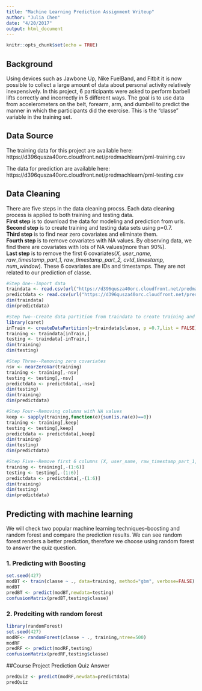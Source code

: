 ```yaml
---
title: "Machine Learning Prediction Assignment Writeup"
author: "Julia Chen"
date: "4/20/2017"
output: html_document
---
```


```r
knitr::opts_chunk$set(echo = TRUE)
```

## Background
Using devices such as Jawbone Up, Nike FuelBand, and Fitbit it is now possible to collect a large amount of data about personal activity relatively inexpensively. In this project, 6 participants were asked to perform barbell lifts correctly and incorrectly in 5 different ways. 
The goal is to use data from accelerometers on the belt, forearm, arm, and dumbell to predict the manner in which the participants did the exercise. This is the "classe" variable in the training set.

## Data Source

The training data for this project are available here:
https://d396qusza40orc.cloudfront.net/predmachlearn/pml-training.csv

The data for prediction are available here:
https://d396qusza40orc.cloudfront.net/predmachlearn/pml-testing.csv

## Data Cleaning

There are five steps in the data cleaning procss. Each data cleaning process is applied to both training and testing data.  
__First step__ is to download the data for modeling and prediction from urls.  
__Second step__ is to create training and testing data sets using p=0.7.  
__Third step__ is to find near zero covariates and eliminate them.   
__Fourth step__ is to remove covariates with NA values. By observing data, we find there are covariates with lots of NA values(more than 90%).  
__Last step__ is to remove the first 6 covariates(_X, user_name, raw_timestamp_part_1, raw_timestamp_part_2, cvtd_timestamp, num_window_). These 6 covariates are IDs and timestamps. They are not related to our prediction of classe.
```r
#Step One--Import data
traindata <- read.csv(url("https://d396qusza40orc.cloudfront.net/predmachlearn/pml-training.csv"))
predictdata <- read.csv(url("https://d396qusza40orc.cloudfront.net/predmachlearn/pml-testing.csv"))
dim(traindata)
dim(predictdata)

#Step Two--Create data partition from traindata to create training and testing data sets
library(caret)
inTrain <- createDataPartition(y=traindata$classe, p =0.7,list = FALSE)
training <- traindata[inTrain,]
testing <- traindata[-inTrain,]
dim(training)
dim(testing)

#Step Three--Removing zero covariates
nsv <- nearZeroVar(training)
training <- training[,-nsv]
testing <- testing[,-nsv]
predictdata <- predictdata[,-nsv]
dim(testing)
dim(training)
dim(predictdata)

#Step Four--Removing columns with NA values
keep <- sapply(training,function(e){sum(is.na(e))==0})
training <- training[,keep]
testing <- testing[,keep]
predictdata <- predictdata[,keep]
dim(training)
dim(testing)
dim(predictdata)

#Step Five--Remove first 6 columns (X, user_name, raw_timestamp_part_1, raw_timestamp_part_2, cvtd_timestamp, num_window).
training <- training[,-(1:6)]
testing <- testing[,-(1:6)]
predictdata <- predictdata[,-(1:6)]
dim(training)
dim(testing)
dim(predictdata)
```

## Predicting with machine learning
We will check two popular machine learning techniques--boosting and random forest and compare the prediction results. We can see random forest renders a better prediction, therefore we choose using random forest to answer the quiz question. 

### 1. Predicting with Boosting
```r
set.seed(427)
modBT <- train(classe ~ ., data=training, method="gbm", verbose=FALSE)
modBT
predBT <- predict(modBT,newdata=testing)
confusionMatrix(predBT,testing$classe)
```


### 2. Predciting with random forest
```r
library(randomForest)
set.seed(427)
modRF<- randomForest(classe ~ ., training,ntree=500)
modRF
predRF <- predict(modRF,testing)
confusionMatrix(predRF,testing$classe)
```


##Course Project Prediction Quiz Answer
```r
predQuiz <- predict(modRF,newdata=predictdata)
predQuiz
```

